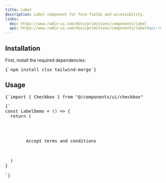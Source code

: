 ```yaml
---
title: Label
description: Label component for form fields and accessibility.
links:
  doc: https://www.radix-ui.com/docs/primitives/components/label
  api: https://www.radix-ui.com/docs/primitives/components/label#api-reference
---
```


<ComponentPreview name="label-demo" />

## Installation
<div className="not-prose md:px-0 px-4">
<Step>
<StepItem title="Install Dependencies">
First, install the required dependencies:
<Pre className="language-bash">
{`npm install clsx tailwind-merge`}
</Pre>
</StepItem>
  <StepItem title="Create utils.ts"> 
    <ComponentUtilsText/>
    <ComponentUtils/>
  </StepItem>
  <StepItem title="Create Label Component">
    <ComponentSource name="label-demo"/>
  </StepItem>
</Step>
</div>

## Usage
<div className="not-prose space-y-6">
<Pre>
{`import { Checkbox } from "@/components/ui/checkbox"
</Pre>

<Pre>{`
const LabelDemo = () => {
  return (
    <div className="flex items-center space-x-2">
      <Checkbox id="terms" />
      <Label
        htmlFor="terms"
        className="text-sm font-medium leading-none peer-disabled:cursor-not-allowed peer-disabled:opacity-70"
      >
        Accept terms and conditions
      </Label>
    </div>
  )
}

`}</Pre>
</div>
